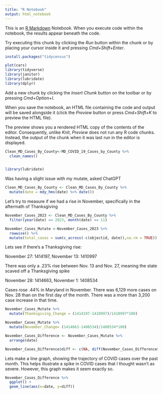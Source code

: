 ```yaml
---
title: "R Notebook"
output: html_notebook
---
```


This is an [R Markdown](http://rmarkdown.rstudio.com) Notebook. When you execute code within the notebook, the results appear beneath the code. 

Try executing this chunk by clicking the *Run* button within the chunk or by placing your cursor inside it and pressing *Cmd+Shift+Enter*. 

```r
install.packages("tidycensus")
```


```r
plot(cars)
library(tidyverse)
library(janitor)
library(lubridate)
library(dplyr)
```

Add a new chunk by clicking the *Insert Chunk* button on the toolbar or by pressing *Cmd+Option+I*.

When you save the notebook, an HTML file containing the code and output will be saved alongside it (click the *Preview* button or press *Cmd+Shift+K* to preview the HTML file). 

The preview shows you a rendered HTML copy of the contents of the editor. Consequently, unlike *Knit*, *Preview* does not run any R code chunks. Instead, the output of the chunk when it was last run in the editor is displayed.

```r
Clean_MD_Cases_By_County<-MD_COVID_19_Cases_by_County %>% 
  clean_names() 
  
```


```r
library(lubridate)
```


Was having a slight issue with my mutate, asked ChatGPT
```r
Clean_MD_Cases_By_County <- Clean_MD_Cases_By_County %>%
  mutate(date = mdy_hms(date) %>% date())
```

Let's try to measure if we had a rise in November, specifically in the aftermath of Thanksgiving
```r
November_Cases_2023 <- Clean_MD_Cases_By_County %>%
  filter(year(date) == 2023, month(date) == 11)
```


```r
November_Cases_Mutate <-November_Cases_2023 %>% 
  rowwise() %>% 
  mutate(total_cases = sum(c_across(-c(objectid, date)),na.rm = TRUE))
```


Lets see if there's a Thanksgiving rise: 

November 27: 1414197, November 13: 1410997

There was only a .23% rise between Nov. 13 and Nov. 27, meaning the state scaved off a Thanksgiving spike 

November 28: 1414663, November 1: 1408534 

Cases rose .44% in Maryland in November. There was 6,129 more cases on Nov. 28 than on the first day of the month. There was a more than 3,200 case increase in that time. 

```r
November_Cases_Mutate %>% 
  mutate(Thanksgiving_Change = (1414197-1410997)/1410997*100)
```

```r
November_Cases_Mutate %>% 
  mutate(November_Change= (1414663-1408534)/1408534*100)
```

```r
November_Cases_Difference <- November_Cases_Mutate %>%
  arrange(date)

November_Cases_Difference$diff <- c(NA, diff(November_Cases_Difference$total_cases))

```


Lets make a line graph, showing the trajectory of COVID cases over the past month. This helps illustrate a spike in COVID cases that I thought wasn't as severe. However, this graph makes it seem exactly so. 

```r
November_Cases_Difference %>% 
  ggplot() + 
  geom_line(aes(x=date, y=diff))
```




